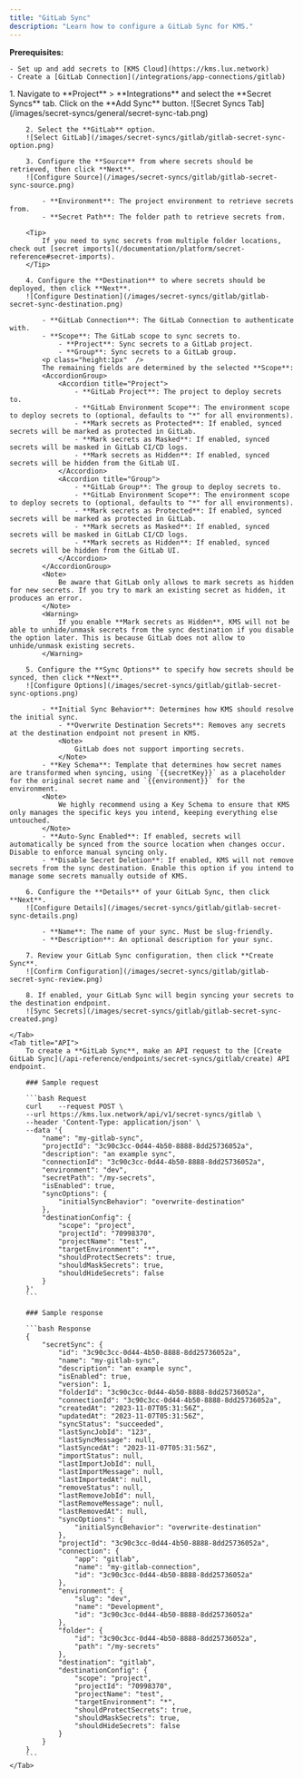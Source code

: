 ```yaml
---
title: "GitLab Sync"
description: "Learn how to configure a GitLab Sync for KMS."
---
```


**Prerequisites:**

    - Set up and add secrets to [KMS Cloud](https://kms.lux.network)
    - Create a [GitLab Connection](/integrations/app-connections/gitlab)

<Tabs>
    <Tab title="KMS UI">
        1. Navigate to **Project** > **Integrations** and select the **Secret Syncs** tab. Click on the **Add Sync** button.
        ![Secret Syncs Tab](/images/secret-syncs/general/secret-sync-tab.png)

        2. Select the **GitLab** option.
        ![Select GitLab](/images/secret-syncs/gitlab/gitlab-secret-sync-option.png)

        3. Configure the **Source** from where secrets should be retrieved, then click **Next**.
        ![Configure Source](/images/secret-syncs/gitlab/gitlab-secret-sync-source.png)

            - **Environment**: The project environment to retrieve secrets from.
            - **Secret Path**: The folder path to retrieve secrets from.

        <Tip>
            If you need to sync secrets from multiple folder locations, check out [secret imports](/documentation/platform/secret-reference#secret-imports).
        </Tip>

        4. Configure the **Destination** to where secrets should be deployed, then click **Next**.
        ![Configure Destination](/images/secret-syncs/gitlab/gitlab-secret-sync-destination.png)

            - **GitLab Connection**: The GitLab Connection to authenticate with.
            - **Scope**: The GitLab scope to sync secrets to.
                - **Project**: Sync secrets to a GitLab project.
                - **Group**: Sync secrets to a GitLab group.
            <p class="height:1px"  />
            The remaining fields are determined by the selected **Scope**:
            <AccordionGroup>
                <Accordion title="Project">
                    - **GitLab Project**: The project to deploy secrets to.
                    - **GitLab Environment Scope**: The environment scope to deploy secrets to (optional, defaults to "*" for all environments).
                    - **Mark secrets as Protected**: If enabled, synced secrets will be marked as protected in GitLab.
                    - **Mark secrets as Masked**: If enabled, synced secrets will be masked in GitLab CI/CD logs.
                    - **Mark secrets as Hidden**: If enabled, synced secrets will be hidden from the GitLab UI.
                </Accordion>
                <Accordion title="Group">
                    - **GitLab Group**: The group to deploy secrets to.
                    - **GitLab Environment Scope**: The environment scope to deploy secrets to (optional, defaults to "*" for all environments).
                    - **Mark secrets as Protected**: If enabled, synced secrets will be marked as protected in GitLab.
                    - **Mark secrets as Masked**: If enabled, synced secrets will be masked in GitLab CI/CD logs.
                    - **Mark secrets as Hidden**: If enabled, synced secrets will be hidden from the GitLab UI.
                </Accordion>
            </AccordionGroup>
            <Note>
                Be aware that GitLab only allows to mark secrets as hidden for new secrets. If you try to mark an existing secret as hidden, it produces an error.
            </Note>
            <Warning>
                If you enable **Mark secrets as Hidden**, KMS will not be able to unhide/unmask secrets from the sync destination if you disable the option later. This is because GitLab does not allow to unhide/unmask existing secrets.
            </Warning>

        5. Configure the **Sync Options** to specify how secrets should be synced, then click **Next**.
        ![Configure Options](/images/secret-syncs/gitlab/gitlab-secret-sync-options.png)

            - **Initial Sync Behavior**: Determines how KMS should resolve the initial sync.
                - **Overwrite Destination Secrets**: Removes any secrets at the destination endpoint not present in KMS.
                <Note>
                    GitLab does not support importing secrets.
                </Note>
            - **Key Schema**: Template that determines how secret names are transformed when syncing, using `{{secretKey}}` as a placeholder for the original secret name and `{{environment}}` for the environment.
            <Note>
                We highly recommend using a Key Schema to ensure that KMS only manages the specific keys you intend, keeping everything else untouched.
            </Note>
            - **Auto-Sync Enabled**: If enabled, secrets will automatically be synced from the source location when changes occur. Disable to enforce manual syncing only.
            - **Disable Secret Deletion**: If enabled, KMS will not remove secrets from the sync destination. Enable this option if you intend to manage some secrets manually outside of KMS.

        6. Configure the **Details** of your GitLab Sync, then click **Next**.
        ![Configure Details](/images/secret-syncs/gitlab/gitlab-secret-sync-details.png)

            - **Name**: The name of your sync. Must be slug-friendly.
            - **Description**: An optional description for your sync.

        7. Review your GitLab Sync configuration, then click **Create Sync**.
        ![Confirm Configuration](/images/secret-syncs/gitlab/gitlab-secret-sync-review.png)

        8. If enabled, your GitLab Sync will begin syncing your secrets to the destination endpoint.
        ![Sync Secrets](/images/secret-syncs/gitlab/gitlab-secret-sync-created.png)

    </Tab>
    <Tab title="API">
        To create a **GitLab Sync**, make an API request to the [Create GitLab Sync](/api-reference/endpoints/secret-syncs/gitlab/create) API endpoint.

        ### Sample request

        ```bash Request
        curl    --request POST \
        --url https://kms.lux.network/api/v1/secret-syncs/gitlab \
        --header 'Content-Type: application/json' \
        --data '{
            "name": "my-gitlab-sync",
            "projectId": "3c90c3cc-0d44-4b50-8888-8dd25736052a",
            "description": "an example sync",
            "connectionId": "3c90c3cc-0d44-4b50-8888-8dd25736052a",
            "environment": "dev",
            "secretPath": "/my-secrets",
            "isEnabled": true,
            "syncOptions": {
                "initialSyncBehavior": "overwrite-destination"
            },
            "destinationConfig": {
                "scope": "project",
                "projectId": "70998370",
                "projectName": "test",
                "targetEnvironment": "*",
                "shouldProtectSecrets": true,
                "shouldMaskSecrets": true,
                "shouldHideSecrets": false
            }
        }'
        ```

        ### Sample response

        ```bash Response
        {
            "secretSync": {
                "id": "3c90c3cc-0d44-4b50-8888-8dd25736052a",
                "name": "my-gitlab-sync",
                "description": "an example sync",
                "isEnabled": true,
                "version": 1,
                "folderId": "3c90c3cc-0d44-4b50-8888-8dd25736052a",
                "connectionId": "3c90c3cc-0d44-4b50-8888-8dd25736052a",
                "createdAt": "2023-11-07T05:31:56Z",
                "updatedAt": "2023-11-07T05:31:56Z",
                "syncStatus": "succeeded",
                "lastSyncJobId": "123",
                "lastSyncMessage": null,
                "lastSyncedAt": "2023-11-07T05:31:56Z",
                "importStatus": null,
                "lastImportJobId": null,
                "lastImportMessage": null,
                "lastImportedAt": null,
                "removeStatus": null,
                "lastRemoveJobId": null,
                "lastRemoveMessage": null,
                "lastRemovedAt": null,
                "syncOptions": {
                    "initialSyncBehavior": "overwrite-destination"
                },
                "projectId": "3c90c3cc-0d44-4b50-8888-8dd25736052a",
                "connection": {
                    "app": "gitlab",
                    "name": "my-gitlab-connection",
                    "id": "3c90c3cc-0d44-4b50-8888-8dd25736052a"
                },
                "environment": {
                    "slug": "dev",
                    "name": "Development",
                    "id": "3c90c3cc-0d44-4b50-8888-8dd25736052a"
                },
                "folder": {
                    "id": "3c90c3cc-0d44-4b50-8888-8dd25736052a",
                    "path": "/my-secrets"
                },
                "destination": "gitlab",
                "destinationConfig": {
                    "scope": "project",
                    "projectId": "70998370",
                    "projectName": "test",
                    "targetEnvironment": "*",
                    "shouldProtectSecrets": true,
                    "shouldMaskSecrets": true,
                    "shouldHideSecrets": false
                }
            }
        }
        ```
    </Tab>

</Tabs>
